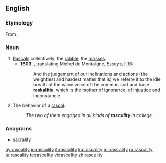 ==English==

===Etymology===
From {{suffix|rascal|ity}}.

===Noun===
{{en-noun|rascalities}}

# [[rascal|Rascals]] collectively; the [[rabble]], the [[masses]].
#*'''1603''', {{w|John Florio}}, translating Michel de Montaigne, ''Essays'', II.16:
#*:And the judgement of our inclinations and actions (the weightiest and hardest matter that is) we referre it to the idle breath of the vaine voice of the common sort and base '''raskalitie''', which is the mother of ignorance, of injustice and inconstancie.
# The behavior of a [[rascal]].
#: ''The two of them engaged in all kinds of '''rascality''' in college.''

===Anagrams===
* [[sacrality#English|sacrality]]

[[hy:rascality]]
[[io:rascality]]
[[it:rascality]]
[[ku:rascality]]
[[ml:rascality]]
[[ru:rascality]]
[[ta:rascality]]
[[te:rascality]]
[[vi:rascality]]
[[zh:rascality]]